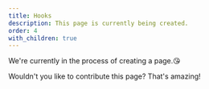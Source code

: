 ```yaml
---
title: Hooks
description: This page is currently being created.
order: 4
with_children: true
---
```


We're currently in the process of creating a page.😘

Wouldn't you like to contribute this page? That's amazing!
